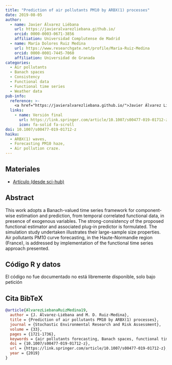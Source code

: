 ```yaml
---
title: "Prediction of air pollutants PM10 by ARBX(1) processes"
date: 2019-08-05
author:
  - name: Javier Álvarez Liébana
    url: https://javieralvarezliebana.github.io/
    orcid: 0000-0003-0671-3856
    affiliation: Universidad Complutense de Madrid
  - name: María Dolores Ruiz Medina
    url: https://www.researchgate.net/profile/Maria-Ruiz-Medina
    orcid: 0000-0001-7445-7060
    affiliation: Universidad de Granada
categories: 
  - Air pollutants
  - Banach spaces
  - Consistency
  - Functional data
  - Functional time series
  - Weather data
pub-info:
  reference: >-
    <a href="https://javieralvarezliebana.github.io/">Javier Álvarez Liébana</a>, <a href="https://www.researchgate.net/profile/Maria-Ruiz-Medina">María Dolores Ruiz Medina</a>, «Prediction of air pollutants PM10 by ARBX(1) processes», <em>Stoch. Environ. Res. Risk Assess.</em> 33, 1721-1736 (2019), doi: <a href="https://doi.org/10.1007/s00477-019-01712-z"><code>10.1007/s00477-019-01712-z</code></a>
  links:
    - name: Versión final
      url: https://link.springer.com/article/10.1007/s00477-019-01712-z
      icon: fa-solid fa-scroll
doi: 10.1007/s00477-019-01712-z
haiku:
  - ARBX(1) waves,
  - Forecasting PM10 haze,
  - Air pollution craze.
---
```


## Materiales

- [Artículo (desde sci-hub)](10.1007@s00477-019-01712-z.pdf)


## Abstract

This work adopts a Banach-valued time series framework for component-wise estimation and prediction, from temporal correlated functional data, in presence of exogenous variables. The strong-consistency of the proposed functional estimator and associated plug-in predictor is formulated. The simulation study undertaken illustrates their large-sample size properties. Air pollutants PM10 curve forecasting, in the Haute-Normandie region (France), is addressed by implementation of the functional time series approach presented.

## Código R y datos

El código no fue documentado no está libremente disponible, solo bajo petición


## Cita BibTeX

```bibtex
@article{AlvarezLiebanaRuizMedina19,
  author = {J. Álvarez-Liébana and M. D. Ruiz-Medina},
  title = {Prediction of air pollutants PM10 by ARBX(1) processes},
  journal = {Stochastic Environmental Research and Risk Assessment},
  volume = {33},
  pages = {1721-1736},
  keywords = {air pollutants forecasting, Banach spaces, functional time series, meteorological variables, strong consistency},
  doi = {10.1007/s00477-019-01712-z},
  url = {https://link.springer.com/article/10.1007/s00477-019-01712-z},
  year = {2019}
}
```